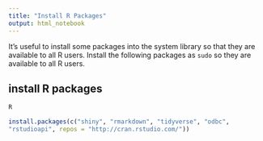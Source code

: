 ```yaml
---
title: "Install R Packages"
output: html_notebook
---
```


It's useful to install some packages into the system library so that they are available to all R users. Install the following packages as `sudo` so they are available to all R users.

## install R packages

```bash
R
```

```r
install.packages(c("shiny", "rmarkdown", "tidyverse", "odbc",
"rstudioapi", repos = "http://cran.rstudio.com/"))
```
